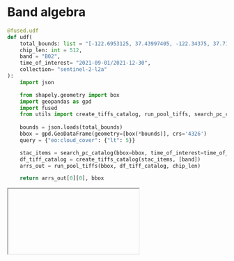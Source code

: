# Band algebra

```python
@fused.udf
def udf(
    total_bounds: list = "[-122.6953125, 37.43997405, -122.34375, 37.71859033]",
    chip_len: int = 512,
    band = "B02",
    time_of_interest= "2021-09-01/2021-12-30",
    collection= "sentinel-2-l2a"
):
    import json

    from shapely.geometry import box
    import geopandas as gpd
    import fused
    from utils import create_tiffs_catalog, run_pool_tiffs, search_pc_catalog
    
    bounds = json.loads(total_bounds)
    bbox = gpd.GeoDataFrame(geometry=[box(*bounds)], crs='4326')
    query = {"eo:cloud_cover": {"lt": 5}}

    stac_items = search_pc_catalog(bbox=bbox, time_of_interest=time_of_interest, query=query, collection=collection)
    df_tiff_catalog = create_tiffs_catalog(stac_items, [band])
    arrs_out = run_pool_tiffs(bbox, df_tiff_catalog, chip_len)

    return arrs_out[0][0], bbox

```




<Iframe url="https://staging.fused.io/workbench#app/s/aH4sIAAAAAAAAA41VXY%2FiNhT9K1b6kNBCIAkhgITUma72cSvtzEs1QchxbsAi2Knt7Aw74r%2F3Og7ZWejDRojY59xv31y%2Fe0yW4K09fmqkMqQ5l8COhGrSlMdc9Kg2Cuip5sYS2gx41Wood7RpBmQPsqGiRDH87ZtyIN6oUvQ8bKk%2BC8ZlLnLxG3nmpgYiK2IOQDprRhpa7wrZilKTDboMDbyZHRdNawL%2F2bKEn%2BgeiJPxxyT3XiZRHIeLVZpEcTomSRbOk9Uqm89w01HJPMkckUXLdDVLkm3ujXJhzdsQgtx7xOAJrfdQKNpxRh5BYAi5x5ZVOgeaFuVssVjNF1FaVoxFGYuLBVRZmTFIaZpAVKyqsspWrFjFBZ3PknRG43g%2Bzz2X7VeoQIFgsCYHYxq9nk6bmgowVJ2ZPGGGoMITZ0pqWZkQoWlJDdVgphqE4QLqSTypY5qLx4cvn54wuPdcEHx8JqnG0vhr4j%2FOIn%2Fcw0XdgsPiAdsrAOHAZAAVlA6af4Sg3EOYIdZR6T3VM4s7ZrlMHJUNlODKQct76UXaUcuHgdKvXEWLDo2in9A4dmjs5%2BLiCvt3Y7gUmlRSdZ2koQZmyCtH49izsqc3pObaBF3twiOcdTAaOQN%2FYZcb%2BD9dt8Ved0Z21DWlgwv5hp3z5DSoIE6G0HXujfuNHt3bKH7BRnFjw0b5iWvsl%2FOHMKHsRbpWflXcQFD5%2F8h24Nfk%2FS6FC7G9focXF7939LUVpC0r9612VaV1TQrU0rn4Ez0xyg6wU6BlqxjkooQKR4JgwWjtTsrKckwIO%2FTiEGvlOO4IwgVxh4DxnvSgZB%2FZWqV%2BSITPVB%2BDYdaEqhVB91k6Oxv7h0ss4ebj3BgTq775TGsN9oSvtvugXux7i17QlyMVmFaJK29rkIsfGbjEXGUeXinOQpsLYAk6Deyv1uyGYtoGoZ3U1V2X6svdKWy3N5rFL2oWVtMG80WqE635d%2ByCklf9bLGHURsbRXAT14TcuBuR6Z3QHzdCI%2FI7idP0OsDQuOp6rZvBQefKrcNvFIeNDnEOnRsI%2FJYLs%2FSv5c%2BFN%2FYU%2FNtyBSecZdpbv3jDldFzoI1dugsDF2eqany5m6lbVLV8ZQeqDO72ijaHb%2Fw7LodbakIZeNuxx%2FXntq6fmB113rqyjXD5D%2BH2%2FH3xBgAA"/>

{/* <Iframe url="https://staging.fused.io/workbench#app/s/aH4sIAAAAAAAAA61W32%2BjOBD%2BVyz2AbhLSfgVkkiRrr3VPu5J276cShQZPKRWiM3ZZttslf%2F9bMzSNGT39uFo1cL3jWfG840HXp2SE3BWDj00XCjUHAmUe4Qlasg%2BZz0qlQB8qKkyhFQDXrUSyBY3zYDsgDeYEW2mf3cNGYgXLAQ%2B5sz8fEAPVNWAeIXUE6BuveIK19uCt4xItNZBAgUvaktZ0yrPfTAsoge8A2Rt3AnKncebMIqC%2BTKNwyidoDgLkni5zJKZfuioOIkzS2ThIl3O4niTO37OjHuTgpc7dzpdhOsdFAJ3nOJ7YDqF3CkXVZoATgsym8%2BXyTxMSVWWYVZGxRyqjGQlpDiNISyWFamyZVksowInszid4ShKktyxu%2F0CFQhgJazQk1KNXE2nTY0ZKCyOJT%2FoHYIIDrQUXPJKBRqaEqywBDWVwBRlUN9EN3WEc3Z3%2B%2FnjvU7uNWdIX27JsdSlcVfIvZuF7qSHi7oFi0UDthMAzILxAAogFkrOISA7CDKNdVQ6pnpmPmIWi9hS2UAxKiy0GFvP045a3A6UfKYinHdoGL5Do8iikZuzky3sX42inElUcdF1koQaSoWeqXauu5T39BrVVCqvq12wh6P0fN86%2BFP3tYJra%2B2j7m7rZIttU1q44C%2B6c%2B7tCsyQtUF4lTuT%2FkH6xn9%2FHwg48K%2FgjZz640DFLwQqLgKZUB%2Bp1E11PNsLkN6k6%2FdnQRV4lfs3bwd%2BhV5HKZ2QORAjvDi5faAP6DZAX1qGWlLpU35kZVd%2FXNeo0EulsflDByxx%2BQRbAZK3ogSDWmMCFao5JltjvTWN7tH1zF8ZC3MZ%2BCvWDWyEez2N4egdbmLvJx2NKENWZL3Vg1Z58Gku3iq9cBhZgWiZ1511u3ht%2FuhbXfL1%2BTCaIJP1%2BhOuJfjn%2Ft4SetxvtGft%2F0pO20bwA5VgcntbcTXBsx1ajx5%2Bxnrmnrvxg24IBn2BfkNhMPvuYxD5zNGQsQDVivMUIsO8q7WNdiFN1Kt%2B96b5NcmvCX5FaLPhqxpfV%2FgX9P1%2F1H0QrRH3p9KO0vlPaX8o7Pnqq4L%2BSDGD5%2Bxd9S4r%2FP0V2w%2BNXh%2B9g%2B1wpHGfQr%2FF0QjYXNgXP7cvNjbiZy4OuKbfwAhF4MV0QK1MMO8i%2FA268O%2Bj6cjo9wsjXxcnStNumHU18zr3gX4BHhvw3JYytXDNZHcmjoB%2FWqqnrn59Smf16AzfJT0HUplb%2B1Wib45Y1Pqf%2FfxxNhOHyk9tXd%2BX5qXprCpz%2Bk%2F%2FAiLxFxwtCQAA"/> */}

